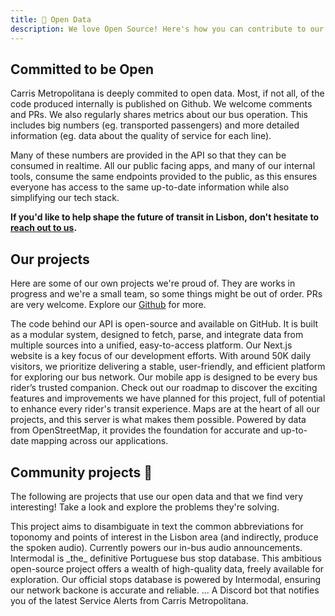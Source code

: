 ```yaml
---
title: 🐝 Open Data
description: We love Open Source! Here's how you can contribute to our projects.
---
```


## Committed to be Open

Carris Metropolitana is deeply commited to open data. Most, if not all, of the code produced internally is published on Github. We welcome comments and PRs.
We also regularly shares metrics about our bus operation. This includes big numbers (eg. transported passengers) and more detailed information (eg. data about the quality of service for each line).

Many of these numbers are provided in the API so that they can be consumed in realtime. All our public facing apps, and many of our internal tools, consume the same endpoints provided to the public,
as this ensures everyone has access to the same up-to-date information while also simplifying our tech stack.

**If you'd like to help shape the future of transit in Lisbon, don't hesitate to [reach out to us](/intro/contact-us).**


## Our projects

Here are some of our own projects we're proud of. They are works in progress and we're a small team, so some things might be out of order. PRs are very welcome. Explore our [Github](https://github.com/carrismetropolitana) for more.

<Cards>
    <Card icon="🛠️" title="JSON API" href="https://github.com/carrismetropolitana/api">
        The code behind our API is open-source and available on GitHub. It is built as a modular system, designed to fetch, parse, and integrate data from multiple sources into a unified, easy-to-access platform.
    </Card>
    <Card icon="🦄" title="Website" href="https://github.com/carrismetropolitana/website">
        Our Next.js website is a key focus of our development efforts. With around 50K daily visitors, we prioritize delivering a stable, user-friendly, and efficient platform for exploring our bus network.
    </Card>
    <Card icon="☎️" title="Mobile App" href="https://github.com/carrismetropolitana/app">
        Our mobile app is designed to be every bus rider’s trusted companion. Check out our roadmap to discover the exciting features and improvements we have planned for this project, full of potential to enhance every rider's transit experience.
    </Card>
    <Card icon="📍" title="Map Server" href="https://github.com/carrismetropolitana/maps">
        Maps are at the heart of all our projects, and this server is what makes them possible. Powered by data from OpenStreetMap, it provides the foundation for accurate and up-to-date mapping across our applications.
    </Card>
</Cards>


## Community projects 💛

The following are projects that use our open data and that we find very interesting! Take a look and explore the problems they're solving.

<Cards>
    <Card icon="💬" title="Text-to-Speech (TTS)" href="https://github.com/carrismetropolitana/tts">
        This project aims to disambiguate in text the common abbreviations for toponomy and points of interest in the Lisbon area (and indirectly, produce the spoken audio). Currently powers our in-bus audio announcements.
    </Card>
    <Card icon="🚏" title="Intermodal" href="https://intermodal.pt/sobre">
        Intermodal is _the_ definitive Portuguese bus stop database. This ambitious open-source project offers a wealth of high-quality data, freely available for exploration. Our official stops database is powered by Intermodal, ensuring our network backone is accurate and reliable.
    </Card>
    <Card icon="⏰" title="Horários LX" href="https://github.com/Horarios-LX/horarios-lx.github.io">
        ...
    </Card>
    <Card icon="👾" title="Discord Bot" href="https://github.com/carrismetropolitana/discord-bot">
        A Discord bot that notifies you of the latest Service Alerts from Carris Metropolitana.
    </Card>
</Cards>

##